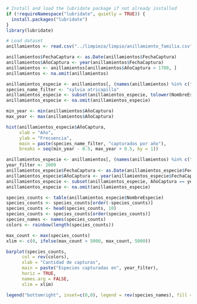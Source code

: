 ```r
# Install and load the lubridate package if not already installed
if (!requireNamespace("lubridate", quietly = TRUE)) {
  install.packages("lubridate")
}
library(lubridate)
```

```r
# Load dataset
anillamientos <- read.csv("../limpieza/limpio/anillamiento_familia.csv")
```

```r
anillamientos$FechaCaptura <- as.Date(anillamientos$FechaCaptura)
anillamientos$AñoCaptura <- year(anillamientos$FechaCaptura)
anillamientos <- anillamientos[anillamientos$AñoCaptura > 1700, ]
anillamientos <- na.omit(anillamientos)

anillamientos_especie <- anillamientos[, (names(anillamientos) %in% c("NombreEspecie", "FechaCaptura", "AñoCaptura"))]
species_name_filter <- "sylvia atricapilla"
anillamientos_especie <- subset(anillamientos_especie, tolower(NombreEspecie) == tolower(species_name_filter))
anillamientos_especie <- na.omit(anillamientos_especie)

min_year <- min(anillamientos$AñoCaptura)
max_year <- max(anillamientos$AñoCaptura)

hist(anillamientos_especie$AñoCaptura,
     xlab = "Año",
     ylab = "Frecuencia",
     main = paste(species_name_filter, "capturados por año"),
     breaks = seq(min_year - 0.5, max_year + 0.5, by = 1))
```

```r
anillamientos_especie <- anillamientos[, (names(anillamientos) %in% c("NombreEspecie", "FechaCaptura"))]
year_filter <- 2009
anillamientos_especie$FechaCaptura <- as.Date(anillamientos_especie$FechaCaptura)
anillamientos_especie$AñoCaptura <- year(anillamientos_especie$FechaCaptura)
anillamientos_especie <- subset(anillamientos_especie, AñoCaptura == year_filter)
anillamientos_especie <- na.omit(anillamientos_especie)

species_counts <- table(anillamientos_especie$NombreEspecie)
species_counts <- species_counts[order(-species_counts)]
species_counts <- head(species_counts, 10)
species_counts <- species_counts[order(species_counts)]
species_names <- names(species_counts)
colors <- rainbow(length(species_counts))

max_count <- max(species_counts)
xlim <- c(0, ifelse(max_count > 5000, max_count, 5000))

barplot(species_counts,
      col = rev(colors),
      xlab = "Cantidad de capturas",
      main = paste("Especies capturadas en", year_filter),
      horiz = TRUE,
      names.arg = FALSE,
      xlim = xlim)

legend("bottomright", inset=c(0,0), legend = rev(species_names), fill = colors, bg = adjustcolor("white", alpha = 0.8))
```